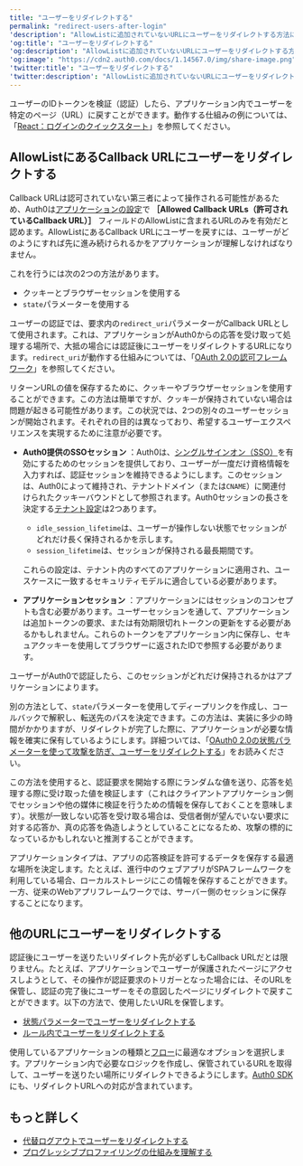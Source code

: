 ```yaml
---
title: "ユーザーをリダイレクトする"
permalink: "redirect-users-after-login"
'description': "AllowListに追加されていないURLにユーザーをリダイレクトする方法について説明します。"
'og:title': "ユーザーをリダイレクトする"
'og:description': "AllowListに追加されていないURLにユーザーをリダイレクトする方法について説明します。"
'og:image': "https://cdn2.auth0.com/docs/1.14567.0/img/share-image.png"
'twitter:title': "ユーザーをリダイレクトする"
'twitter:description': "AllowListに追加されていないURLにユーザーをリダイレクトする方法について説明します。"
---
```


ユーザーのIDトークンを検証（認証）したら、アプリケーション内でユーザーを特定のページ（URL）に戻すことができます。動作する仕組みの例については、「[React：ログインのクイックスタート](/ja-jp/quickstart/spa/react)」を参照してください。

## AllowListにあるCallback URLにユーザーをリダイレクトする

Callback URLは認可されていない第三者によって操作される可能性があるため、Auth0は[アプリケーションの設定](https://manage.auth0.com/#/applications/{yourClientId}/settings)で **［Allowed Callback URLs（許可されているCallback URL）］** フィールドのAllowListに含まれるURLのみを有効だと認めます。AllowListにあるCallback URLにユーザーを戻すには、ユーザーがどのようにすれば先に進み続けられるかをアプリケーションが理解しなければなりません。

これを行うには次の2つの方法があります。

* クッキーとブラウザーセッションを使用する
* `state`パラメーターを使用する

ユーザーの認証では、要求内の`redirect_uri`パラメーターがCallback URLとして使用されます。これは、アプリケーションがAuth0からの応答を受け取って処理する場所で、大抵の場合には認証後にユーザーをリダイレクトするURLになります。`redirect_uri`が動作する仕組みについては、「[OAuth 2.0の認可フレームワーク](/ja-jp/authenticate/protocols/oauth)」を参照してください。

<Tabs><Tab title="クッキーまたはブラウザーセッション">

リターンURLの値を保存するために、クッキーやブラウザーセッションを使用することができます。この方法は簡単ですが、クッキーが保持されていない場合は問題が起きる可能性があります。この状況では、2つの別々のユーザーセッションが開始されます。それぞれの目的は異なっており、希望するユーザーエクスペリエンスを実現するために注意が必要です。

* **Auth0提供のSSOセッション** ：Auth0は、[シングルサインオン（SSO）](/ja-jp/authenticate/single-sign-on)を有効にするためのセッションを提供しており、ユーザーが一度だけ資格情報を入力すれば、認証セッションを維持できるようにします。このセッションは、Auth0によって維持され、テナントドメイン（または`CNAME`）に関連付けられたクッキーバウンドとして参照されます。Auth0セッションの長さを決定する[テナント設定](/ja-jp/manage-users/sessions/configure-session-lifetime-settings)は2つあります。

  + `idle_session_lifetime`は、ユーザーが操作しない状態でセッションがどれだけ長く保持されるかを示します。
  + `session_lifetime`は、セッションが保持される最長期間です。

  これらの設定は、テナント内のすべてのアプリケーションに適用され、ユースケースに一致するセキュリティモデルに適合している必要があります。
* **アプリケーションセッション** ：アプリケーションにはセッションのコンセプトも含む必要があります。ユーザーセッションを通して、アプリケーションは追加トークンの要求、または有効期限切れトークンの更新をする必要があるかもしれません。これらのトークンをアプリケーション内に保存し、セキュアクッキーを使用してブラウザーに返されたIDで参照する必要があります。

ユーザーがAuth0で認証したら、このセッションがどれだけ保持されるかはアプリケーションによります。

</Tab><Tab title="状態パラメーター">

別の方法として、`state`パラメーターを使用してディープリンクを作成し、コールバックで解釈し、転送先のパスを決定できます。この方法は、実装に多少の時間がかかりますが、リダイレクトが完了した際に、アプリケーションが必要な情報を確実に保有しているようにします。詳細ついては、「[OAuth0 2.0の状態パラメーターを使って攻撃を防ぎ、ユーザーをリダイレクトする](/ja-jp/secure/attack-protection/state-parameters)」をお読みください。

この方法を使用すると、認証要求を開始する際にランダムな値を送り、応答を処理する際に受け取った値を検証します（これはクライアントアプリケーション側でセッションや他の媒体に検証を行うための情報を保存しておくことを意味します）。状態が一致しない応答を受け取る場合は、受信者側が望んでいない要求に対する応答か、真の応答を偽造しようとしていることになるため、攻撃の標的になっているかもしれないと推測することができます。

アプリケーションタイプは、アプリの応答検証を許可するデータを保存する最適な場所を決定します。たとえば、進行中のウェブアプリがSPAフレームワークを利用している場合、ローカルストレージにこの情報を保存することができます。一方、従来のWebアプリフレームワークでは、サーバー側のセッションに保存することになります。

</Tab></Tabs>

## 他のURLにユーザーをリダイレクトする

認証後にユーザーを送りたいリダイレクト先が必ずしもCallback URLだとは限りません。たとえば、アプリケーションでユーザーが保護されたページにアクセスしようとして、その操作が認証要求のトリガーとなった場合には、そのURLを保管し、認証の完了後にユーザーをその意図したページにリダイレクトで戻すことができます。以下の方法で、使用したいURLを保管します。

* [状態パラメーターでユーザーをリダイレクトする](/ja-jp/secure/attack-protection/state-parameters)
* [ルール内でユーザーをリダイレクトする](/ja-jp/customize/rules/redirect-users)

使用しているアプリケーションの種類と[フロー](/ja-jp/get-started/authentication-and-authorization-flow/which-oauth-2-0-flow-should-i-use)に最適なオプションを選択します。アプリケーション内で必要なロジックを作成し、保管されているURLを取得して、ユーザーを送りたい場所にリダイレクトできるようにします。[Auth0 SDK](/ja-jp/libraries)にも、リダイレクトURLへの対応が含まれています。

## もっと詳しく

* [代替ログアウトでユーザーをリダイレクトする](/ja-jp/authenticate/login/logout/redirect-users-after-logout)
* [プログレッシブプロファイリングの仕組みを理解する](/ja-jp/manage-users/user-accounts/user-profiles/progressive-profiling)